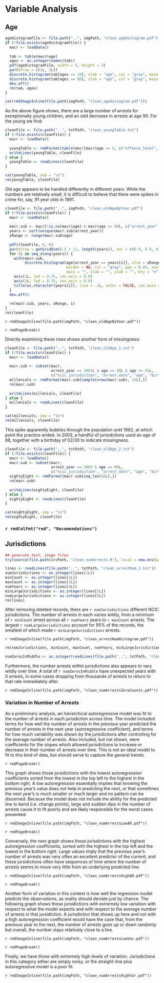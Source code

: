 # Variable Analysis

## Age

```r
ageHistogramFile <- file.path("..", imgPath, "clean_ageHistogram.pdf")
if (!file.exists(ageHistogramFile)) {
  macr <- loadData()
  
  tab <- table(macr$age)
  ages <- as.integer(names(tab))
  pdf(ageHistogramFile, width = 6, height = 3)
  par(mfrow = c(1L, 2L))
  discrete.histogram(tab[ages <= 10], xlab = "age", col = "gray", main = "age <= 10", border = NA)
  discrete.histogram(tab[ages >= 80], xlab = "age", col = "gray", main = "age >= 80", border = NA)
  dev.off()
  rm(tab, ages)
}

cat(rmdImageInline(file.path(imgPath, "clean_ageHistogram.pdf")))
```

As the above figure shows, there are a large number of arrests for exceptionally young children, and an odd decrease in arrests at age 90. For the young we find:

```r
cleanFile <- file.path("..", txtPath, "clean_youngTable.txt")
if (!file.exists(cleanFile)) {
  macr <- loadData()
  
  youngTable <- rmdFormat(table(macr[macr$age <= 5, c("offense_level", "age")]))
  writeLines(youngTable, cleanFile)
} else {
  youngTable <- readLines(cleanFile)
}

cat(youngTable, sep = "\n")
rm(youngTable, cleanFile)
```

Old age appears to be handled differently in different years. While the numbers are relatively small, it is difficult to believe that there were spikes in crime for, say, 91 year olds in 1991.

```r
cleanFile <- file.path("..", imgPath, "clean_oldAgeByYear.pdf")
if (!file.exists(cleanFile)) {
  macr <- loadData()
  
  macr.sub <- macr[!is.na(macr$age) & macr$age >= 80L, c("arrest_year", "age")]
  years <- sort(unique(macr.sub$arrest_year))
  xRange <- range(macr.sub$age)
  
  pdf(cleanFile, 6, 6)
  par(mfrow = getGridDim(8.5 / 11, length(years)), mar = c(0.9, 0.8, 0, 0), mgp = c(1, 0, 0), tcl = -0.1)
  for (i in seq_along(years)) {
    with(macr.sub,
         discrete.histogram(age[arrest_year == years[i]], xlim = xRange,
                            border = NA, col = "gray", gap = 0.45, xaxt = "n", yaxt = "n",
                            main = "", xlab = "", ylab = "", bty = "n"))
    axis(1L, lwd = 0.75, cex.axis = 0.8)
    axis(2L, lwd = 0.75, cex.axis = 0.8)
    title(as.character(years[i]), line = -1L, outer = FALSE, cex.main = 0.95)
  }
  dev.off()
  
  rm(macr.sub, years, xRange, i)
}
rm(cleanFile)
```

`r rmdImageInline(file.path(imgPath, "clean_oldAgeByYear.pdf"))`

`r rmdPageBreak()`

Directly examining these rows shows another form of missingness:

```r
cleanFile <- file.path("..", txtPath, "clean_oldAge_1.txt")
if (!file.exists(cleanFile)) {
  macr <- loadData()
  
  macr.sub <- subset(macr,
                     arrest_year == 1991L & age >= 89L & age <= 91L,
                     c("ncic_jurisdiction", "arrest_date", "age", "birth_month", "birth_day", "birth_date"))
  millenials <- rmdFormat(macr.sub[sample(nrow(macr.sub), 15L),])
  rm(macr.sub)
  
  writeLines(millenials, cleanFile)
} else {
  millenials <- readLines(cleanFile)
}

cat(millenials, sep = "\n")
rm(millenials, cleanFile)
```

This spike apparently bubbles through the population until 1992, at which point the practice ended. In 2003, a handful of jurisidctions used an age of 88, together with a birthday of 02/30 to indicate missingness.

```r
cleanFile <- file.path("..", txtPath, "clean_oldAge_2.txt")
if (!file.exists(cleanFile)) {
  macr <- loadData()
  macr.sub <- subset(macr,
                     arrest_year == 2003 & age == 88L,
                     c("ncic_jurisdiction", "arrest_date", "age", "birth_month", "birth_day", "birth_date"))
  eightyEight <- rmdFormat(macr.sub[seq_len(10L),])
  rm(macr.sub)
  
  writeLines(eightyEight, cleanFile)
} else {
  eightyEight <- readLines(cleanFile)
}

cat(eightyEight, sep = "\n")
rm(eightyEight, cleanFile)
```

### `r rmdColFmt("red", "Recomendations")`

## Jurisdictions

```r
## generate text, image files
try(source(file.path(srcPath, "clean_numArrests.R"), local = new.env(parent = .GlobalEnv)))
```

```r
lines <- readLines(file.path("..", txtPath, "clean_arrestNum_1.txt"))
numJurisdictions <- as.integer(lines[1L])
minCount <- as.integer(lines[2L])
maxCount <- as.integer(lines[3L])
numYears <- as.integer(lines[4L])
minLargeJurisdictions <- as.integer(lines[5L])
numLargeJurisdictions <- as.integer(lines[6L])
rm(lines)
```

After removing deleted records, there are `r numJurisdictions` different NCIC jurisdictions. The number of arrests in each varies wildly, from a minimum of `r minCount` arrest across all `r numYears` years to `r maxCount` arrests. The largest `r numLargeJurisdictions` account for 95% of the records, the smallest of which made `r minLargeJurisdictions` arrests.

`r rmdImageInline(file.path(imgPath, "clean_arrestNumHistogram.pdf"))`

```r
rm(numJurisdictions, minCount, maxCount, numYears, minLargeJurisdictions, numLargeJurisdictions)

numZerosInMiddle <- as.integer(readLines(file.path("..", txtPath, "clean_arrestNum_2.txt")))
```

Furthermore, the number arrests within jurisdictions also appears to vary wildly over time. A total of `r numZerosInMiddle` have unexpected years with 0 arrests, in some cases dropping from thousands of arrests to return to that rate immediately after.

`r rmdImageInline(file.path(imgPath, "clean_numArrestsZeroCounts.pdf"))`

### Variation in Number of Arrests

As a preliminary analysis, an hierarchical autoregressive model was fit to the number of arrests in each jurisdiction across time. The model included terms for how well the number of arrests in the previous year predicted the number of arrests in the next year (autoregressive coefficient), and terms for how much variability was shown by the jurisdictions after controlling for the average number of arrests. Also included, but not shown, were coefficients for the slopes which allowed jurisdictions to increase or decrease in their number of arrests over time. This is not an ideal model to fit to this kind of data, but should serve to capture the general trends.

`r rmdPageBreak()`

This graph shows those jursidictions with the lowest autoregression coefficients sorted from the lowest in the top left to the highest in the bottom right. A low autoregression essentially implies that knowing the previous year's value does not help in predicting the next, or that sometimes the next year's is much smaller or much larger and no pattern can be discerned. Because the model does not include the ability for the predicted line to bend (i.e. change points), large and sudden dips in the number of arrests cause it to fit poorly and are likely responsible for the worst cases presented.

`r rmdImageInline(file.path(imgPath, "clean_numArrestsLowAR.pdf"))`

`r rmdPageBreak()`

Conversely, the next graph shows those jurisdictions with the highest autoregression coefficients, sorted with the highest in the top left and the lowest in the bottom right. Large values imply that the previous year's number of arrests was very often an excellent predictor of the current, and these jursidictions often have sequences of time where the number of arrests seems to move very little from an underlying predicted line.

`r rmdImageInline(file.path(imgPath, "clean_numArrestsHighAR.pdf"))`

`r rmdPageBreak()`

Another form of variation in this context is how well the regression model predicts the observations, as reality should deviate just by chance. The following graph shows those jursidictions with extremely low variation with respect to what the model expects and with respect to the average number of arrests in that jursidiction. A jurisdiction that shows up here and not with a high autoregression coefficient would have the case that, from the previous year to the next, the number of arrests goes up or down randomly but overall, the number stays relatively close to a line.

`r rmdImageInline(file.path(imgPath, "clean_numArrestsLowVar.pdf"))`

`r rmdPageBreak()`

Finally, we have those with extremely high levels of variation. Jurisdictions in this category either are simply noisy, or the straight-line plus autoregressive model is a poor fit.

`r rmdImageInline(file.path(imgPath, "clean_numArrestsHighVar.pdf"))`